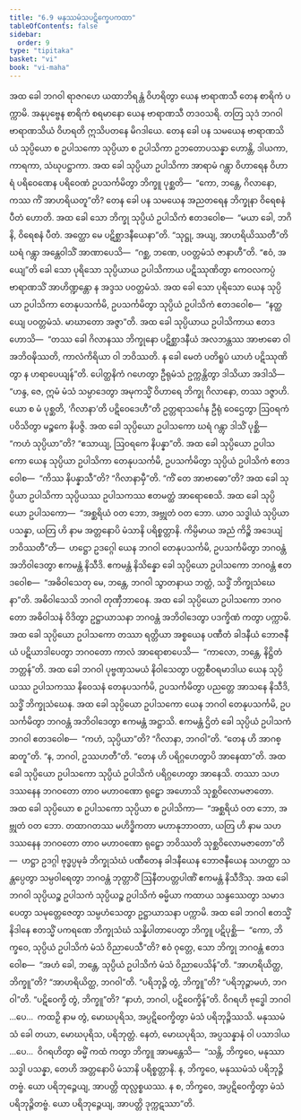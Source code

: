 ```yaml
---
title: "6.9 မနုဿမံသပဋိက္ခေပကထာ"
tableOfContents: false
sidebar:
  order: 9
type: "tipitaka"
basket: "vi"
book: "vi-maha"
---
```



<DynamicBreadcrumb />

<Division number="280" book="vi-maha" e="ch" v="3" p="310">

<Paragraph number="1266" book="vi-maha">
အထ ခေါ ဘဂဝါ ရာဇဂဟေ ယထာဘိရန္တံ ဝိဟရိတွာ ယေန ဗာရာဏသီ တေန စာရိကံ ပက္ကာမိ. အနုပုဗ္ဗေန စာရိကံ စရမာနော ယေန ဗာရာဏသီ တဒဝသရိ. တတြ သုဒံ ဘဂဝါ ဗာရာဏသိယံ ဝိဟရတိ ဣသိပတနေ မိဂဒါယေ. တေန ခေါ ပန သမယေန ဗာရာဏသိယံ သုပ္ပိယော စ ဥပါသကော သုပ္ပိယာ စ ဥပါသိကာ ဥဘတောပသန္နာ ဟောန္တိ, ဒါယကာ, ကာရကာ, သံဃုပဋ္ဌာကာ. အထ ခေါ သုပ္ပိယာ ဥပါသိကာ အာရာမံ ဂန္တွာ ဝိဟာရေန ဝိဟာရံ ပရိဝေဏေန ပရိဝေဏံ ဥပသင်္ကမိတွာ ဘိက္ခူ ပုစ္ဆတိ—  “ကော, ဘန္တေ, ဂိလာနော, ကဿ ကိံ အာဟရိယတူ”တိ? တေန ခေါ ပန သမယေန အညတရေန ဘိက္ခုနာ ဝိရေစနံ ပီတံ ဟောတိ. အထ ခေါ သော ဘိက္ခု သုပ္ပိယံ ဥပါသိကံ ဧတဒဝေါစ—  “မယာ ခေါ, ဘဂိနိ, ဝိရေစနံ ပီတံ. အတ္ထော မေ ပဋိစ္ဆာဒနီယေနာ”တိ. “သုဋ္ဌု, အယျ, အာဟရိယိဿတီ”တိ ဃရံ ဂန္တွာ အန္တေဝါသိံ အာဏာပေသိ—  “ဂစ္ဆ, ဘဏေ, ပဝတ္တမံသံ ဇာနာဟီ”တိ. “ဧဝံ, အယျေ”တိ ခေါ သော ပုရိသော သုပ္ပိယာယ ဥပါသိကာယ ပဋိဿုဏိတွာ ကေဝလကပ္ပံ ဗာရာဏသိံ အာဟိဏ္ဍန္တော န အဒ္ဒသ ပဝတ္တမံသံ.
</Paragraph>

<Paragraph number="1267" book="vi-maha">
အထ ခေါ သော ပုရိသော ယေန သုပ္ပိယာ ဥပါသိကာ တေနုပသင်္ကမိ, ဥပသင်္ကမိတွာ သုပ္ပိယံ ဥပါသိကံ ဧတဒဝေါစ—  “နတ္ထယျေ ပဝတ္တမံသံ. မာဃာတော အဇ္ဇာ”တိ. အထ ခေါ သုပ္ပိယာယ ဥပါသိကာယ ဧတဒဟောသိ—  “တဿ ခေါ ဂိလာနဿ ဘိက္ခုနော ပဋိစ္ဆာဒနီယံ အလဘန္တဿ အာဗာဓော ဝါ အဘိဝဍ္ဎိဿတိ, ကာလံကိရိယာ ဝါ ဘဝိဿတိ. န ခေါ မေတံ ပတိရူပံ ယာဟံ ပဋိဿုဏိတွာ န ဟရာပေယျန်”တိ. ပေါတ္ထနိကံ ဂဟေတွာ ဦရုမံသံ ဥက္ကန္တိတွာ ဒါသိယာ အဒါသိ—  “ဟန္ဒ, ဇေ, ဣမံ မံသံ သမ္ပာဒေတွာ အမုကသ္မိံ ဝိဟာရေ ဘိက္ခု ဂိလာနော, တဿ ဒဇ္ဇာဟိ. ယော စ မံ ပုစ္ဆတိ, ‘ဂိလာနာ’တိ ပဋိဝေဒေဟီ”တိ ဥတ္တရာသင်္ဂေန ဦရုံ ဝေဌေတွာ ဩဝရကံ ပဝိသိတွာ မဉ္စကေ နိပဇ္ဇိ. အထ ခေါ သုပ္ပိယော ဥပါသကော ဃရံ ဂန္တွာ ဒါသိံ ပုစ္ဆိ—  “ကဟံ သုပ္ပိယာ”တိ? “ဧသာယျ, ဩဝရကေ နိပန္နာ”တိ.
</Paragraph>

<Paragraph number="1268" book="vi-maha">
အထ ခေါ သုပ္ပိယော ဥပါသကော ယေန သုပ္ပိယာ ဥပါသိကာ တေနုပသင်္ကမိ, ဥပသင်္ကမိတွာ သုပ္ပိယံ ဥပါသိကံ ဧတဒဝေါစ—  “ကိဿ နိပန္နာသီ”တိ? “ဂိလာနာမှီ”တိ. “ကိံ တေ အာဗာဓော”တိ? အထ ခေါ သုပ္ပိယာ ဥပါသိကာ သုပ္ပိယဿ ဥပါသကဿ ဧတမတ္ထံ အာရောစေသိ. အထ ခေါ သုပ္ပိယော ဥပါသကော—  “အစ္ဆရိယံ ဝတ ဘော, အဗ္ဘုတံ ဝတ ဘော. ယာဝ သဒ္ဓါယံ သုပ္ပိယာ ပသန္နာ, ယတြ ဟိ နာမ အတ္တနောပိ မံသာနိ ပရိစ္စတ္တာနိ. ကိမ္ပိမာယ အညံ ကိဉ္စိ အဒေယျံ ဘဝိဿတီ”တိ—  ဟဋ္ဌော ဥဒဂ္ဂေါ ယေန ဘဂဝါ တေနုပသင်္ကမိ, ဥပသင်္ကမိတွာ ဘဂဝန္တံ အဘိဝါဒေတွာ ဧကမန္တံ နိသီဒိ. ဧကမန္တံ နိသိန္နော ခေါ သုပ္ပိယော ဥပါသကော ဘဂဝန္တံ ဧတဒဝေါစ—  “အဓိဝါသေတု မေ, ဘန္တေ, ဘဂဝါ သွာတနာယ ဘတ္တံ, သဒ္ဓိံ ဘိက္ခုသံဃေနာ”တိ. အဓိဝါသေသိ ဘဂဝါ တုဏှီဘာဝေန. အထ ခေါ သုပ္ပိယော ဥပါသကော ဘဂဝတော အဓိဝါသနံ ဝိဒိတွာ ဥဋ္ဌာယာသနာ ဘဂဝန္တံ အဘိဝါဒေတွာ ပဒက္ခိဏံ ကတွာ ပက္ကာမိ. အထ ခေါ သုပ္ပိယော ဥပါသကော တဿာ ရတ္တိယာ အစ္စယေန ပဏီတံ ခါဒနီယံ ဘောဇနီယံ ပဋိယာဒါပေတွာ ဘဂဝတော ကာလံ အာရောစာပေသိ—  “ကာလော, ဘန္တေ, နိဋ္ဌိတံ ဘတ္တန်”တိ.
</Paragraph>

<Paragraph number="1269" book="vi-maha">
အထ ခေါ ဘဂဝါ ပုဗ္ဗဏှသမယံ နိဝါသေတွာ ပတ္တစီဝရမာဒါယ ယေန သုပ္ပိယဿ ဥပါသကဿ နိဝေသနံ တေနုပသင်္ကမိ, ဥပသင်္ကမိတွာ ပညတ္တေ အာသနေ နိသီဒိ, သဒ္ဓိံ ဘိက္ခုသံဃေန. အထ ခေါ သုပ္ပိယော ဥပါသကော ယေန ဘဂဝါ တေနုပသင်္ကမိ, ဥပသင်္ကမိတွာ ဘဂဝန္တံ အဘိဝါဒေတွာ ဧကမန္တံ အဋ္ဌာသိ. ဧကမန္တံ ဌိတံ ခေါ သုပ္ပိယံ ဥပါသကံ ဘဂဝါ ဧတဒဝေါစ—  “ကဟံ, သုပ္ပိယာ”တိ? “ဂိလာနာ, ဘဂဝါ”တိ. “တေန ဟိ အာဂစ္ဆတူ”တိ. “န, ဘဂဝါ, ဥဿဟတီ”တိ. “တေန ဟိ ပရိဂ္ဂဟေတွာပိ အာနေထာ”တိ. အထ ခေါ သုပ္ပိယော ဥပါသကော သုပ္ပိယံ ဥပါသိကံ ပရိဂ္ဂဟေတွာ အာနေသိ. တဿာ သဟ ဒဿနေန ဘဂဝတော တာဝ မဟာဝဏော ရုဠှော အဟောသိ သုစ္ဆဝိလောမဇာတော. အထ ခေါ သုပ္ပိယော စ ဥပါသကော သုပ္ပိယာ စ ဥပါသိကာ—  “အစ္ဆရိယံ ဝတ ဘော, အဗ္ဘုတံ ဝတ ဘော. တထာဂတဿ မဟိဒ္ဓိကတာ မဟာနုဘာဝတာ, ယတြ ဟိ နာမ သဟ ဒဿနေန ဘဂဝတော တာဝ မဟာဝဏော ရုဠှော ဘဝိဿတိ သုစ္ဆဝိလောမဇာတော”တိ—  ဟဋ္ဌာ ဥဒဂ္ဂါ ဗုဒ္ဓပ္ပမုခံ ဘိက္ခုသံဃံ ပဏီတေန ခါဒနီယေန ဘောဇနီယေန သဟတ္ထာ သန္တပ္ပေတွာ သမ္ပဝါရေတွာ ဘဂဝန္တံ ဘုတ္တာဝိံ ဩနီတပတ္တပါဏိံ ဧကမန္တံ နိသီဒိံသု. အထ ခေါ ဘဂဝါ သုပ္ပိယဉ္စ ဥပါသကံ သုပ္ပိယဉ္စ ဥပါသိကံ ဓမ္မိယာ ကထာယ သန္ဒဿေတွာ သမာဒပေတွာ သမုတ္တေဇေတွာ သမ္ပဟံသေတွာ ဥဋ္ဌာယာသနာ ပက္ကာမိ.
</Paragraph>

<Paragraph number="1270" book="vi-maha">
အထ ခေါ ဘဂဝါ ဧတသ္မိံ နိဒါနေ ဧတသ္မိံ ပကရဏေ ဘိက္ခုသံဃံ သန္နိပါတာပေတွာ ဘိက္ခူ ပဋိပုစ္ဆိ—  “ကော, ဘိက္ခဝေ, သုပ္ပိယံ ဥပါသိကံ မံသံ ဝိညာပေသီ”တိ? ဧဝံ ဝုတ္တေ, သော ဘိက္ခု ဘဂဝန္တံ ဧတဒဝေါစ—  “အဟံ ခေါ, ဘန္တေ, သုပ္ပိယံ ဥပါသိကံ မံသံ ဝိညာပေသိန်”တိ. “အာဟရိယိတ္ထ, ဘိက္ခူ”တိ? “အာဟရိယိတ္ထ, ဘဂဝါ”တိ. “ပရိဘုဉ္ဇိ တွံ, ဘိက္ခူ”တိ? “ပရိဘုဉ္ဇာမဟံ, ဘဂဝါ”တိ. “ပဋိဝေက္ခိ တွံ, ဘိက္ခူ”တိ? “နာဟံ, ဘဂဝါ, ပဋိဝေက္ခိန်”တိ. ဝိဂရဟိ ဗုဒ္ဓေါ ဘဂဝါ …ပေ…  ကထဉှိ နာမ တွံ, မောဃပုရိသ, အပ္ပဋိဝေက္ခိတွာ မံသံ ပရိဘုဉ္ဇိဿသိ. မနုဿမံသံ ခေါ တယာ, မောဃပုရိသ, ပရိဘုတ္တံ. နေတံ, မောဃပုရိသ, အပ္ပသန္နာနံ ဝါ ပသာဒါယ …ပေ…  ဝိဂရဟိတွာ ဓမ္မိံ ကထံ ကတွာ ဘိက္ခူ အာမန္တေသိ—  “သန္တိ, ဘိက္ခဝေ, မနုဿာ သဒ္ဓါ ပသန္နာ, တေဟိ အတ္တနောပိ မံသာနိ ပရိစ္စတ္တာနိ. န, ဘိက္ခဝေ, မနုဿမံသံ ပရိဘုဉ္ဇိတဗ္ဗံ. ယော ပရိဘုဉ္ဇေယျ, အာပတ္တိ ထုလ္လစ္စယဿ. န စ, ဘိက္ခဝေ, အပ္ပဋိဝေက္ခိတွာ မံသံ ပရိဘုဉ္ဇိတဗ္ဗံ. ယော ပရိဘုဉ္ဇေယျ, အာပတ္တိ ဒုက္ကဋဿာ”တိ.
</Paragraph>
</Division>